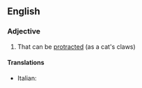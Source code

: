 ==English==

===Adjective===
{{en-adj}}

# That can be [[protract]]ed (as a cat's claws)

====Translations====
{{trans-top|that can be protracted}}
* Italian: {{t|it|protrattile}}
{{trans-mid}}
{{trans-bottom}}